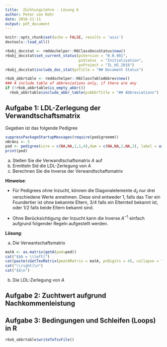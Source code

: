 ```yaml
---
title:  Züchtungslehre - Lösung 6
author: Peter von Rohr
date: 2016-11-11
output: pdf_document
---
```


```r
knitr::opts_chunk$set(echo = FALSE, results = 'asis')
devtools::load_all()
```

```r
r6obj_docstat <- rmddochelper::R6ClassDocuStatus$new()
r6obj_docstat$set_current_status(psVersion = "0.0.901",
                                 psStatus  = "Initialisation",
                                 psProject = "ZL_HS_2016")
r6obj_docstat$include_doc_stat(psTitle = "## Document Status")
```


```r
r6ob_abbrtable <- rmddochelper::R6ClassTableAbbrev$new()
### # include table of abbreviations only, if there are any
if (!r6ob_abbrtable$is_empty_abbr())
  r6ob_abbrtable$include_abbr_table(psAbbrTitle = "## Abbreviations")
```

## Aufgabe 1: LDL-Zerlegung der Verwandtschaftsmatrix

Gegeben ist das folgende Pedigree

```r
suppressPackageStartupMessages(require(pedigreemm))
nNrAni <- 5
ped <- pedigree(sire = c(NA,NA,1,1,4),dam = c(NA,NA,2,NA,2), label = as.character(1:nNrAni))
print(ped)
```

a) Stellen Sie die Verwandtschaftsmatrix $A$ auf
b) Ermitteln Sid die LDL-Zerlegung von $A$
c) Berechnen Sie die Inverse der Verwandtschaftsmatrix

__Hinweise__:

- Für Pedigrees ohne Inzucht, können die Diagonalelemente $d_{ii}$ nur drei verschiedene Werte annehmen. Diese sind entweder $1$, falls das Tier ein Foundertier ist ohne bekannte Eltern, $3/4$ falls ein Elternteil bekannt ist, oder $1/2$ falls beide Eltern bekannt sind.

- Ohne Berücksichtigung der Inzucht kann die Inverse $A^{-1}$ einfach aufgrund folgender Regeln aufgestellt werden.


__Lösung__:

a) Die Verwantschaftsmatrix 

```r
matA <- as.matrix(getA(ped=ped))
cat("$$A = \\left[")
cat(paste(sGetTexMatrix(pmatAMatrix = matA, pnDigits = 4), collapse = "\n"))
cat("\\right]\n")
cat("$$\n")
```


b) Die LDL-Zerlegung von $A$

## Aufgabe 2: Zuchtwert aufgrund Nachkommenleistung


## Aufgabe 3: Bedingungen und Schleifen (Loops) in R



```r
r6ob_abbrtable$writeToTsvFile()
```
<!-- END of document                 -- 
  -- Below this must not be anything --> 
